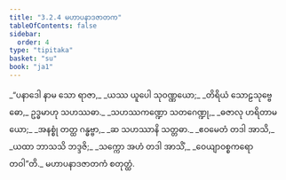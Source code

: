 ```yaml
---
title: "3.2.4 မဟာပနာဒဇာတက"
tableOfContents: false
sidebar:
  order: 4
type: "tipitaka"
basket: "su"
book: "ja1"
---
```



<DynamicBreadcrumb />

<Division number="40" book="ja1" e="ch" v="22" p="76">

<Paragraph number="724" type="verses" book="ja1">
_“ပနာဒေါ နာမ သော ရာဇာ,_  
_ယဿ ယူပေါ သုဝဏ္ဏယော;_  
_တိရိယံ သောဠသုဗ္ဗေဓော,_  
ဥဒ္ဓမာဟု သဟဿဓာ._  

</Paragraph>

</Division>
<Division number="41" book="ja1" e="ch" v="22" p="76">

<Paragraph number="725" type="verses" book="ja1">
_သဟဿကဏ္ဍော သတဂေဏ္ဍု,_  
_ဓဇာလု ဟရိတာမယော;_  
_အနစ္စုံ တတ္ထ ဂန္ဓဗ္ဗာ,_  
_ဆ သဟဿာနိ သတ္တဓာ._  

</Paragraph>

</Division>
<Division number="42" book="ja1" e="ch" v="22" p="76">

<Paragraph number="726" type="verses" book="ja1">
_ဧဝမေတံ တဒါ အာသိ,_  
_ယထာ ဘာသသိ ဘဒ္ဒဇိ;_  
_သက္ကော အဟံ တဒါ အာသိံ,_  
_ဝေယျာဝစ္စကရော တဝါ”တိ._  


</Paragraph>
</Division>

<Paragraph number="727" type="center" book="ja1">
မဟာပနာဒဇာတကံ စတုတ္ထံ.
</Paragraph>